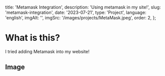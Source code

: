   title: 'Metamask Integration',
  description: 'Using metamask in my site!',
  slug: 'metamask-integration',
  date: '2023-07-21',
  type: 'Project',
  language: 'english',
  imgAlt: '',
  imgSrc: '/images/projects/MetaMask.jpeg',
  order: 2,
};

# What is this?

I tried adding Metamask into my website!

## Image
